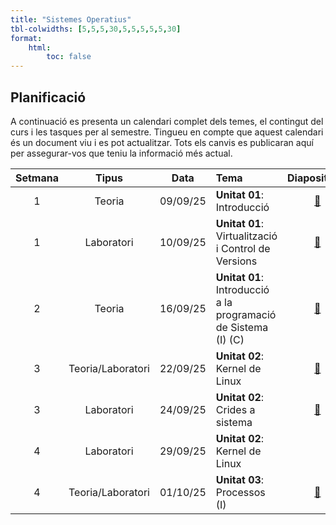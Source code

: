 ```yaml
---
title: "Sistemes Operatius"
tbl-colwidths: [5,5,5,30,5,5,5,5,5,30]
format:
    html:
        toc: false
---
```


## Planificació

A continuació es presenta un calendari complet dels temes, el contingut del curs i les tasques per al semestre. Tingueu en compte que aquest calendari és un document viu i es pot actualitzar. Tots els canvis es publicaran aquí per assegurar-vos que teniu la informació més actual.

::: column-screen-inset-right
| Setmana | Tipus              | Data       | Tema                                                     | Diapositives | Apunts | Laboratori | Altres | Tasques | Lliuraments  |                                                                                                                                       |
|:----:|:------------------:|:----------:|:---------------------------------------------------------|:--:|:--:|:--:|:--:|:--:|:----------------------------------------------------------------------------------------------------------------------------------------:|
| 1    | Teoria             |09/09/25    | **Unitat 01**: Introducció   | [📖](../slides/01-introduction.html#prepare){aria-label="Introducció"}  | [📚](../notes/01-introduction.html#prepare)   |  |  |        |  
| 1    | Laboratori         |10/09/25    | **Unitat 01**: Virtualització i Control de Versions   | [📖](../labs/01-lab-introduction.html#prepare)   |  | [📄](../labs/01-introduction/lab01.html#prepare) [📄](../labs/01-introduction/lab02.html#prepare) [📄](../labs/01-introduction/lab03.html#prepare) [📄](../labs/01-introduction/lab04.html#prepare) [📄](../labs/01-introduction/lab05.html#prepare) |        | 
| 2    | Teoria             |16/09/25    | **Unitat 01**: Introducció a la programació de Sistema (I) (C)   | [📖](../slides/01-c.html#prepare)  |  [📚](../activities/unit00/02-ex01-c.qmd) |  |   |        | 
| 3    | Teoria/Laboratori  |22/09/25    | **Unitat 02**: Kernel de Linux   | [📖](../slides/02-kernel.html#prepare)   |  | [📄](../labs/02-c-pointers/lab01.html#prepare)  |      |  
| 3   | Laboratori         |24/09/25    | **Unitat 02**: Crides a sistema   | [📖](../slides/02-syscalls.html#prepare)   |  | [📄](../labs/03-syscalls/lab01.qmd) [📄](../labs/03-syscalls/lab02.qmd)[👩🏻‍💻](../activities/unit00/01-debianbin.qmd)   |      |[👩🏻‍💻](../activities/unit01/01-kernel.qmd) | 
| 4    | Laboratori  |29/09/25    | **Unitat 02**: Kernel de Linux   |   |  | [📄](../labs/04-kernel/lab01.qmd) [📄](../labs/04-kernel/lab02.qmd) |      |
| 4    | Teoria/Laboratori  |01/10/25    | **Unitat 03**: Processos (I)   | [📖](../slides/03-procs.html#prepare)   |  |  |     | [🔨](../projects/project01.qmd) | |

::: 